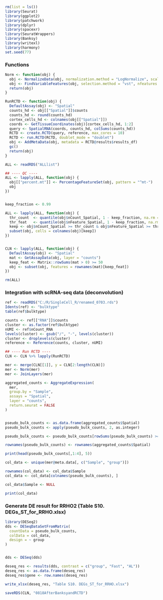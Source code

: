 ```r
rm(list = ls())
library(Seurat)
library(ggplot2)
library(patchwork)
library(dplyr)
library(spacexr)
library(SeuratWrappers)
library(Banksy)
library(writexl)
library(harmony)
set.seed(77)
```

### Functions 

```r
Norm <- function(obj) {
  obj <- NormalizeData(obj, normalization.method = "LogNormalize", scale.factor = 10000)
  obj <- FindVariableFeatures(obj, selection.method = "vst", nfeatures = 3000)
  return(obj)
}
```


```r
RunRCTD <- function(obj) {
  DefaultAssay(obj) <- "Spatial"
  counts_hd <- obj[["Spatial"]]$counts
  counts_hd <- round(counts_hd)
  cortex_cells_hd <- colnames(obj[["Spatial"]])
  coords <- GetTissueCoordinates(obj)[cortex_cells_hd, 1:2]
  query <- SpatialRNA(coords, counts_hd, colSums(counts_hd))
  RCTD <- create.RCTD(query, reference, max_cores = 10)
  RCTD <- run.RCTD(RCTD, doublet_mode = "doublet")
  obj <- AddMetaData(obj, metadata = RCTD@results$results_df)
  gc()
  return(obj)
}
```

```r
ALL <- readRDS("ALLlist")
```


```r
## ---- QC ----
ALL <- lapply(ALL, function(obj) {
  obj[["percent.mt"]] <- PercentageFeatureSet(obj, pattern = "^mt-")
  obj
})


keep_fraction <- 0.99

ALL <- lapply(ALL, function(obj) {
  thr_count  <- quantile(obj$nCount_Spatial, 1 - keep_fraction, na.rm = TRUE)
  thr_feat   <- quantile(obj$nFeature_Spatial, 1 - keep_fraction, na.rm = TRUE)
  keep <- obj$nCount_Spatial >= thr_count & obj$nFeature_Spatial >= thr_feat & obj$percent.mt < 10
  subset(obj, cells = colnames(obj)[keep])
})


CLN <- lapply(ALL, function(obj) {
  DefaultAssay(obj) <- "Spatial"
  mat <- GetAssayData(obj, layer = "counts")
  keep_feat <- Matrix::rowSums(mat > 0) >= 50
  obj <- subset(obj, features = rownames(mat)[keep_feat])
})

rm(ALL)
```


### Integration with scRNA-seq data (deconvolution)


```r
ref <- readRDS("C:/R/SingleCell_R/renamed_0703.rds")
Idents(ref) <- "bulktype"
table(ref$bulktype)

counts <- ref[["RNA"]]$counts
cluster <- as.factor(ref$bulktype)
nUMI <- ref$nCount_RNA
levels(cluster) <- gsub("/", "-", levels(cluster))
cluster <- droplevels(cluster)
reference <- Reference(counts, cluster, nUMI)
```


```r
## ---- Run RCTD ----
CLN <- CLN %>% lapply(RunRCTD)
```



```r
mer <- merge(CLN[[1]], y = CLN[2:length(CLN)])
mer <- Norm(mer)
mer <- JoinLayers(mer)
```


```r
aggregated_counts <- AggregateExpression(
  mer,
  group.by = "Sample",
  assays = "Spatial",
  layer = "counts",
  return.seurat = FALSE
)


pseudo_bulk_counts <- as.data.frame(aggregated_counts$Spatial)
pseudo_bulk_counts <- apply(pseudo_bulk_counts, 2, as.integer)

pseudo_bulk_counts <- pseudo_bulk_counts[rowSums(pseudo_bulk_counts) >= 20, , drop = FALSE]

rownames(pseudo_bulk_counts) <- rownames(aggregated_counts$Spatial)

print(head(pseudo_bulk_counts[,1:4], 5))
```

```r
col_data <- unique(mer@meta.data[, c("Sample", "group")])

rownames(col_data) <- col_data$Sample
col_data <- col_data[colnames(pseudo_bulk_counts), ]

col_data$Sample <- NULL

print(col_data)
```

### Generate DE result for RRHO2 (Table S10. DEGs_ST_for_RRHO.xlsx)

```r
library(DESeq2)
dds <- DESeqDataSetFromMatrix(
  countData = pseudo_bulk_counts,
  colData = col_data,
  design = ~ group
)


dds <- DESeq(dds)

deseq_res <- results(dds, contrast = c("group", "Fast", "AL"))
deseq_res <- as.data.frame(deseq_res)
deseq_res$gene <- row.names(deseq_res)

write_xlsx(deseq_res, "Table S10. DEGs_ST_for_RRHO.xlsx")
```


```r
saveRDS(CLN, "0818AfterBanksyandRCTD")
```






















